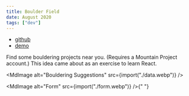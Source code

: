 ```yaml
---
title: Boulder Field
date: August 2020
tags: ["dev"]
---
```



- [github](https://github.com/ec965/MP-Recs)
- [demo](https://ec965.github.io/MP-Recs/index.html)

Find some bouldering projects near you. (Requires a Mountain Project account.)
This idea came about as an exercise to learn React.

<MdImage alt="Bouldering Suggestions" src={import("./data.webp")} />

<MdImage alt="Form" src={import("./form.webp")} />{" "}

